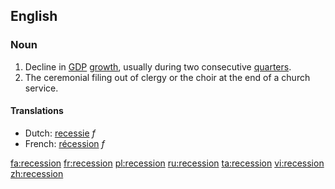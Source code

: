 ==English==
{{wikipedia}}
=== Noun ===
{{en-noun}}
# Decline in [[GDP]] [[growth]], usually during two consecutive  [[quarter]]s.
# The ceremonial filing out of clergy or the choir at the end of a church service.

==== Translations ====
*Dutch: [[recessie]] ''f''
*French: [[récession]] ''f''


[[fa:recession]]
[[fr:recession]]
[[pl:recession]]
[[ru:recession]]
[[ta:recession]]
[[vi:recession]]
[[zh:recession]]